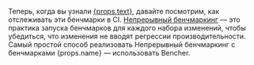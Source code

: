 Теперь, когда вы узнали <a href={props.url}>{props.text}</a>,
давайте посмотрим, как отслеживать эти бенчмарки в CI.
[Непрерывный бенчмаркинг][continuous benchmarking] — это практика запуска бенчмарков для каждого набора изменений, чтобы убедиться, что изменения не вводят регрессии производительности.
Самый простой способ реализовать Непрерывный бенчмаркинг с бенчмарками {props.name} — использовать Bencher.

[learn criterion]: /ru/learn/benchmarking/rust/criterion
[continuous benchmarking]: /ru/docs/explanation/continuous-benchmarking/